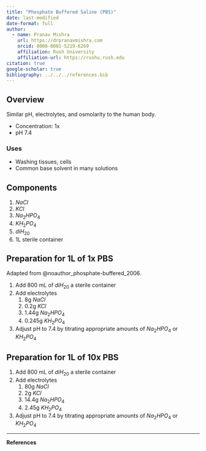 ```yaml
---
title: "Phosphate Buffered Saline (PBS)"
date: last-modified
date-format: full
author:
  - name: Pranav Mishra
    url: https://drpranavmishra.com
    orcid: 0000-0001-5219-6269 
    affiliation: Rush University
    affiliation-url: https://rushu.rush.edu 
citation: true
google-scholar: true
bibliography: ../../../references.bib
---
```

## Overview
Similar pH, electrolytes, and osmolarity to the human body.

- Concentration: 1x
- pH 7.4

### Uses
- Washing tissues, cells
- Common base solvent in many solutions
  
## Components
1. $NaCl$
2. $KCl$
3. $Na_2HPO_4$
4. $KH_2PO_4$
5. $diH_20$
6. 1L sterile container


## Preparation for 1L of 1x PBS
Adapted from @noauthor_phosphate-buffered_2006. 

1. Add 800 mL of $diH_20$ a sterile container
2. Add electrolytes
   1. 8g $NaCl$
   2. 0.2g $KCl$
   3. 1.44g $Na_2HPO_4$
   4. 0.245g $KH_2PO_4$
3. Adjust pH to 7.4 by titrating appropriate amounts of $Na_2HPO_4$ or $KH_2PO_4$

## Preparation for 1L of 10x PBS
1. Add 800 mL of $diH_20$ a sterile container
2. Add electrolytes
   1. 80g $NaCl$
   2. 2g $KCl$
   3. 14.4g $Na_2HPO_4$
   4. 2.45g $KH_2PO_4$
3. Adjust pH to 7.4 by titrating appropriate amounts of $Na_2HPO_4$ or $KH_2PO_4$



----

**References**

::: {#refs}
:::


<!-- 1. Phosphate-buffered saline (Pbs). Cold Spring Harb Protoc. 2006;2006(1):pdb.rec8247. doi:10.1101/pdb.rec8247 -->